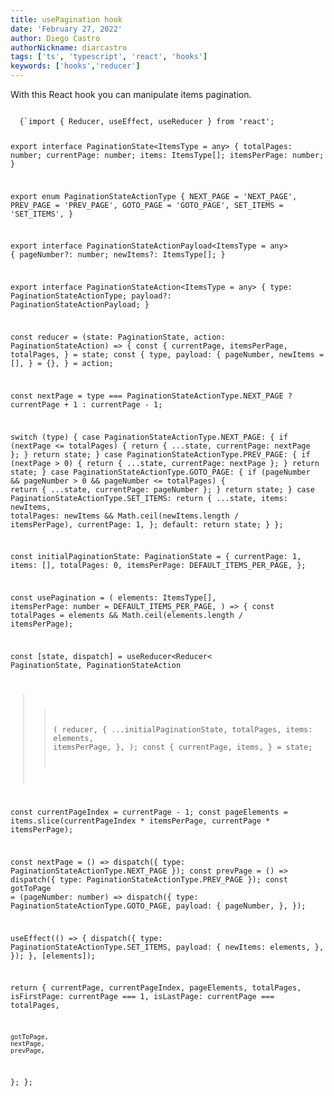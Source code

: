 ```yaml
---
title: usePagination hook
date: 'February 27, 2022'
author: Diego Castro
authorNickname: diarcastro
tags: ['ts', 'typescript', 'react', 'hooks']
keywords: ['hooks','reducer']
---
```


With this React hook you can manipulate items pagination.

<Code code="typescript">
  {`import { Reducer, useEffect, useReducer } from 'react';


export interface PaginationState<ItemsType = any> {
  totalPages: number;
  currentPage: number;
  items: ItemsType[];
  itemsPerPage: number;
}

export enum PaginationStateActionType {
  NEXT_PAGE = 'NEXT_PAGE',
  PREV_PAGE = 'PREV_PAGE',
  GOTO_PAGE = 'GOTO_PAGE',
  SET_ITEMS = 'SET_ITEMS',
}

export interface PaginationStateActionPayload<ItemsType = any> {
  pageNumber?: number;
  newItems?: ItemsType[];
}

export interface PaginationStateAction<ItemsType = any> {
  type: PaginationStateActionType;
  payload?: PaginationStateActionPayload<ItemsType>;
}

const reducer = (state: PaginationState, action: PaginationStateAction) => {
  const {
    currentPage,
    itemsPerPage,
    totalPages,
  } = state;
  const {
    type,
    payload: {
      pageNumber,
      newItems = [],
    } = {},
  } = action;

  const nextPage = type === PaginationStateActionType.NEXT_PAGE
    ? currentPage + 1
    : currentPage - 1;

  switch (type) {
    case PaginationStateActionType.NEXT_PAGE: {
      if (nextPage <= totalPages) {
        return { ...state, currentPage: nextPage };
      }
      return state;
    }
    case PaginationStateActionType.PREV_PAGE: {
      if (nextPage > 0) {
        return { ...state, currentPage: nextPage };
      }
      return state;
    }
    case PaginationStateActionType.GOTO_PAGE: {
      if (pageNumber && pageNumber > 0 && pageNumber <= totalPages) {
        return { ...state, currentPage: pageNumber };
      }
      return state;
    }
    case PaginationStateActionType.SET_ITEMS:
      return {
        ...state,
        items: newItems,
        totalPages: newItems && Math.ceil(newItems.length / itemsPerPage),
        currentPage: 1,
      };
    default:
      return state;
  }
};

const initialPaginationState: PaginationState = {
  currentPage: 1,
  items: [],
  totalPages: 0,
  itemsPerPage: DEFAULT_ITEMS_PER_PAGE,
};

const usePagination = <ItemsType>(
  elements: ItemsType[],
  itemsPerPage: number = DEFAULT_ITEMS_PER_PAGE,
) => {
  const totalPages = elements && Math.ceil(elements.length / itemsPerPage);

  const [state, dispatch] = useReducer<Reducer<
  PaginationState<ItemsType>,
  PaginationStateAction<ItemsType>
  >>(
    reducer,
    {
      ...initialPaginationState,
      totalPages,
      items: elements,
      itemsPerPage,
    },
  );
  const {
    currentPage,
    items,
  } = state;

  const currentPageIndex = currentPage - 1;
  const pageElements = items.slice(currentPageIndex * itemsPerPage, currentPage * itemsPerPage);

  const nextPage = () => dispatch({ type: PaginationStateActionType.NEXT_PAGE });
  const prevPage = () => dispatch({ type: PaginationStateActionType.PREV_PAGE });
  const gotToPage = (pageNumber: number) => dispatch({
    type: PaginationStateActionType.GOTO_PAGE,
    payload: {
      pageNumber,
    },
  });

  useEffect(() => {
    dispatch({
      type: PaginationStateActionType.SET_ITEMS,
      payload: {
        newItems: elements,
      },
    });
  }, [elements]);

  return {
    currentPage,
    currentPageIndex,
    pageElements,
    totalPages,
    isFirstPage: currentPage === 1,
    isLastPage: currentPage === totalPages,

    gotToPage,
    nextPage,
    prevPage,
  };
};

</Code>

